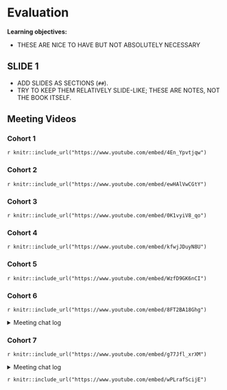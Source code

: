 # Evaluation

**Learning objectives:**

- THESE ARE NICE TO HAVE BUT NOT ABSOLUTELY NECESSARY

## SLIDE 1

- ADD SLIDES AS SECTIONS (`##`).
- TRY TO KEEP THEM RELATIVELY SLIDE-LIKE; THESE ARE NOTES, NOT THE BOOK ITSELF.

## Meeting Videos

### Cohort 1

`r knitr::include_url("https://www.youtube.com/embed/4En_Ypvtjqw")`

### Cohort 2

`r knitr::include_url("https://www.youtube.com/embed/ewHAlVwCGtY")`

### Cohort 3

`r knitr::include_url("https://www.youtube.com/embed/0K1vyiV8_qo")`

### Cohort 4

`r knitr::include_url("https://www.youtube.com/embed/kfwjJDuyN8U")`

### Cohort 5

`r knitr::include_url("https://www.youtube.com/embed/WzfD9GK6nCI")`

### Cohort 6

`r knitr::include_url("https://www.youtube.com/embed/8FT2BA18Ghg")`

<details>
<summary> Meeting chat log </summary>

```
01:00:42	Trevin:	They just want to help you present that’s all
```
</details>

### Cohort 7

`r knitr::include_url("https://www.youtube.com/embed/g77Jfl_xrXM")`

<details>
<summary>Meeting chat log</summary>
```
00:55:22	collinberke:	https://rlang.r-lib.org/reference/embrace-operator.html?q=enquo#under-the-hood
```
</details>

`r knitr::include_url("https://www.youtube.com/embed/wPLrafScijE")`
